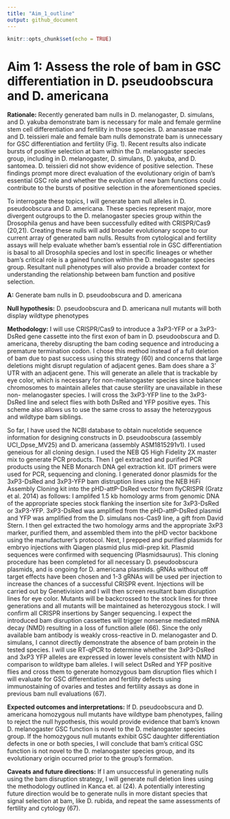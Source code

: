 ```yaml
---
title: "Aim_1_outline"
output: github_document
---
```


```r
knitr::opts_chunk$set(echo = TRUE)
```


# Aim 1: Assess the role of bam in GSC differentiation in D. pseudoobscura and D. americana 

**Rationale:** Recently generated bam nulls in D. melanogaster, D. simulans, and D. yakuba demonstrate bam is necessary for male and female germline stem cell differentiation and fertility in those species. D. ananassae male and D. teissieri male and female bam nulls demonstrate bam is unnecessary for GSC differentiation and fertility (Fig. 1). Recent results also indicate bursts of positive selection at bam within the D. melanogaster species group, including in D. melanogaster, D. simulans, D. yakuba, and D. santomea. D. teissieri did not show evidence of positive selection. These findings prompt more direct evaluation of the evolutionary origin of bam’s essential GSC role and whether the evolution of new bam functions could contribute to the bursts of positive selection in the aforementioned species.

To interrogate these topics, I will generate bam null alleles in D. pseudoobscura and D. americana. These species represent major, more divergent outgroups to the D. melanogaster species group within the Drosophila genus and have been successfully edited with CRISPR/Cas9 (20,21). Creating these nulls will add broader evolutionary scope to our current array of generated bam nulls. Results from cytological and fertility assays will help evaluate whether bam’s essential role in GSC differentiation is basal to all Drosophila species and lost in specific lineages or whether bam’s critical role is a gained function within the D. melanogaster species group. Resultant null phenotypes will also provide a broader context for understanding the relationship between bam function and positive selection.

**A:** Generate bam nulls in D. pseudoobscura and D. americana

**Null hypothesis:** D. pseudoobscura and D. americana null mutants will both display wildtype phenotypes

**Methodology:** I will use CRISPR/Cas9 to introduce a 3xP3-YFP or a 3xP3-DsRed gene cassette into the first exon of bam in D. pseudoobscura and D. americana, thereby disrupting the bam coding sequence and introducing a premature termination codon. I chose this method instead of a full deletion of bam due to past success using this strategy (60) and concerns that large deletions might disrupt regulation of adjacent genes. Bam does share a 3’ UTR with an adjacent gene. This will generate an allele that is trackable by eye color, which is necessary for non-melanogaster species since balancer chromosomes to maintain alleles that cause sterility are unavailable in these non- melanogaster species. I will cross the 3xP3-YFP line to the 3xP3-DsRed line and select flies with both DsRed and YFP positive eyes. This scheme also allows us to use the same cross to assay the heterozygous and wildtype bam siblings.

So far, I have used the NCBI database to obtain nucelotide sequence information for designing constructs in D. pseudoobscura (assembly UCI_Dpse_MV25) and D. americana (assembly ASM1815291v1). I used geneious for all cloning design. I used the NEB Q5 High Fidelity 2X master mix to generate PCR products. Then I gel extracted and purified PCR products using the NEB Monarch DNA gel extraction kit. IDT primers were used for PCR, sequencing and cloning. I generated donor plasmids for the 3xP3-DsRed and 3xP3-YFP bam distruption lines using the NEB HiFi Assembly Cloning kit into the pHD-attP-DsRed vector from flyCRISPR (Gratz et al. 2014) as follows: I amplifed 1.5 kb homology arms from genomic DNA of the appropriate species stock flanking the insertion site for 3xP3-DsRed or 3xP3-YFP. 3xP3-DsRed was amplified from the pHD-attP-DsRed plasmid and YFP was amplified from the D. simulans nos-Cas9 line, a gift from David Stern. I then gel extracted the two homology arms and the appropriate 3xP3 marker, purified them, and assembled them into the pHD vector backbone using the manufacturer’s protocol. Next, I prepped and purified plasmids for embryo injections with Qiagen plasmid plus midi-prep kit. Plasmid sequences were confirmed with sequencing (Plasmidsaurus). This cloning procedure has been completed for all necessary D. pseudoobscura plasmids, and is ongoing for D. americana plasmids. gRNAs without off target effects have been chosen and 1-3 gRNAs will be used per injection to increase the chances of a successful CRISPR event. Injections will be carried out by Genetivision and I will then screen resultant bam disruption lines for eye color. Mutants will be backcrossed to the stock lines for three generations and all mutants will be maintained as heterozygous stock. I will confirm all CRISPR insertions by Sanger sequencing. I expect the introduced bam disruption cassettes will trigger nonsense mediated mRNA decay (NMD) resulting in a loss of function allele (66). Since the only available bam antibody is weakly cross-reactive in D. melanogaster and D. simulans, I cannot directly demonstrate the absence of bam protein in the tested species. I will use RT-qPCR to determine whether the 3xP3-DsRed and 3xP3 YFP alleles are expressed in lower levels consistent with NMD in comparison to wildtype bam alleles. I will select DsRed and YFP positive flies and cross them to generate homozygous bam disruption flies which I will evaluate for GSC differentiation and fertility defects using immunostaining of ovaries and testes and fertility assays as done in previous bam null evaluations (67).

**Expected outcomes and interpretations:** If D. pseudoobscura and D. americana homozygous null mutants have wildtype bam phenotypes, failing to reject the null hypothesis, this would provide evidence that bam’s known D. melanogaster GSC function is novel to the D. melanogaster species group. If the homozygous null mutants exhibit GSC daughter differentiation defects in one or both species, I will conclude that bam’s critical GSC function is not novel to the D. melanogaster species group, and its evolutionary origin occurred prior to the group’s formation.

**Caveats and future directions:** If I am unsuccessful in generating nulls using the bam disruption strategy, I will generate null deletion lines using the methodology outlined in Kanca et. al (24). A potentially interesting future direction would be to generate nulls in more distant species that signal selection at bam, like D. rubida, and repeat the same assessments of fertility and cytology (67).